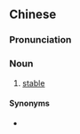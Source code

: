 {{also|马厩}}
==Chinese==
{{zh-forms|s=马厩}}

===Pronunciation===
{{zh-pron
|m=mǎjiù
|cat=n
}}

===Noun===
{{zh-noun|mw=座}}

# [[stable]]

====Synonyms====
* {{zh-l|馬厩|tr=mǎjiù}}